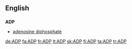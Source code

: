 ==English==

==={{initialism}}===
'''ADP'''

*{{biochemistry}} [[adenosine diphosphate]]

[[de:ADP]]
[[fa:ADP]]
[[fr:ADP]]
[[lt:ADP]]
[[sk:ADP]]
[[fi:ADP]]
[[ta:ADP]]
[[tr:ADP]]